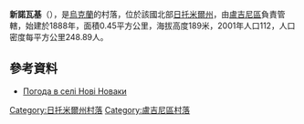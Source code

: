 {{coord|51|4|57|N|28|16|38|E|scale:30000|display=title}}

'''新諾瓦基'''（{{lang-uk|Нові Новаки}}），是[[烏克蘭|烏克蘭]]的村落，位於該國北部[[日托米爾州|日托米爾州]]，由[[盧吉尼區|盧吉尼區]]負責管轄，始建於1888年，面積0.45平方公里，海拔高度189米，2001年人口112，人口密度每平方公里248.89人。

==參考資料==
* [http://weather.in.ua/ua/zhitomirskaja/17360 Погода в селі Нові Новаки] {{Wayback|url=http://weather.in.ua/ua/zhitomirskaja/17360 |date=20160305110410 }}

{{DEFAULTSORT:Нові Новаки}}
[[Category:日托米爾州村落|Category:日托米爾州村落]]
[[Category:盧吉尼區村落|Category:盧吉尼區村落]]


{{Zhytomyr-geo-stub}}